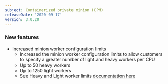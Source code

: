 ```yaml
---
subject: Containerized private minion (CPM)
releaseDate: '2020-09-17'
version: 3.0.20
---
```


### New features

* Increased minion worker configuration limits
  * Increased the minion worker configuration limits to allow customers to specify a greater number of light and heavy workers per CPU
  * Up to 50 heavy workers
  * Up to 1250 light workers
  * See Heavy and Light worker limits [documentation here](https://docs.newrelic.com/docs/synthetics/synthetic-monitoring/private-locations/containerized-private-minion-cpm-configuration#environment-variables)
